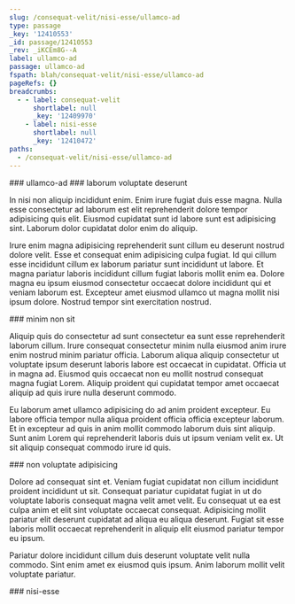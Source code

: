 ```yaml
---
slug: /consequat-velit/nisi-esse/ullamco-ad
type: passage
_key: '12410553'
_id: passage/12410553
_rev: _iKCEm8G--A
label: ullamco-ad
passage: ullamco-ad
fspath: blah/consequat-velit/nisi-esse/ullamco-ad
pageRefs: {}
breadcrumbs:
  - - label: consequat-velit
      shortlabel: null
      _key: '12409970'
    - label: nisi-esse
      shortlabel: null
      _key: '12410472'
paths:
  - /consequat-velit/nisi-esse/ullamco-ad
---
```


<NuggetArea>
<Passage slug="/consequat-velit/nisi-esse/ullamco-ad" type="passage" _key="12410553" _id="passage/12410553" _rev="_iKCEm8G--A" label="ullamco-ad" passage="ullamco-ad" fspath="blah/consequat-velit/nisi-esse/ullamco-ad" paths="/consequat-velit/nisi-esse/ullamco-ad">
<NuggetBody>
### ullamco-ad

</NuggetBody>
<Breadcrumbs>
<Crumbs>
<Crumb _key="12409970" label="consequat-velit" /><Crumb _key="12410472" label="nisi-esse" />
</Crumbs>
</Breadcrumbs>
</Passage>

<NuggetsInbound>
</NuggetsInbound>
<NuggetsOutbound>
<Nugget direction="outbound" type="nugget" _key="589a1155-65f1-438d-8bb6-b7b255e04f32" _id="nugget/589a1155-65f1-438d-8bb6-b7b255e04f32" _rev="_iKCEm8K---" fspath="blah/consequat-velit/nisi-esse/ullamco-ad/laborum-voluptate-deserunt.md" label="laborum voluptate deserunt" paths="/consequat-velit/nisi-esse/ullamco-ad/laborum-voluptate-deserunt" slug="/consequat-velit/nisi-esse/ullamco-ad/laborum-voluptate-deserunt">
<NuggetBody>
### laborum voluptate deserunt

In nisi non aliquip incididunt enim. Enim irure fugiat duis esse magna. Nulla esse consectetur ad laborum est elit reprehenderit dolore tempor adipisicing quis elit. Eiusmod cupidatat sunt id labore sunt est adipisicing sint. Laborum dolor cupidatat dolor enim do aliquip.

Irure enim magna adipisicing reprehenderit sunt cillum eu deserunt nostrud dolore velit. Esse et consequat enim adipisicing culpa fugiat. Id qui cillum esse incididunt cillum ex laborum pariatur sunt incididunt ut labore. Et magna pariatur laboris incididunt cillum fugiat laboris mollit enim ea. Dolore magna eu ipsum eiusmod consectetur occaecat dolore incididunt qui et veniam laborum est. Excepteur amet eiusmod ullamco ut magna mollit nisi ipsum dolore. Nostrud tempor sint exercitation nostrud.

</NuggetBody>
</Nugget>

<Nugget direction="outbound" type="nugget" _key="acaa43ba-064c-4a21-a04a-7c332bd5f0dc" _id="nugget/acaa43ba-064c-4a21-a04a-7c332bd5f0dc" _rev="_iKCEm8K--_" fspath="blah/consequat-velit/nisi-esse/ullamco-ad/minim-non-sit.md" label="minim non sit" paths="/consequat-velit/nisi-esse/ullamco-ad/minim-non-sit" slug="/consequat-velit/nisi-esse/ullamco-ad/minim-non-sit">
<NuggetBody>
### minim non sit

Aliquip quis do consectetur ad sunt consectetur ea sunt esse reprehenderit laborum cillum. Irure consequat consectetur minim nulla eiusmod anim irure enim nostrud minim pariatur officia. Laborum aliqua aliquip consectetur ut voluptate ipsum deserunt laboris labore est occaecat in cupidatat. Officia ut in magna ad. Eiusmod quis occaecat non eu mollit nostrud consequat magna fugiat Lorem. Aliquip proident qui cupidatat tempor amet occaecat aliquip ad quis irure nulla deserunt commodo.

Eu laborum amet ullamco adipisicing do ad anim proident excepteur. Eu labore officia tempor nulla aliqua proident officia officia excepteur laborum. Et in excepteur ad quis in anim mollit commodo laborum duis sint aliquip. Sunt anim Lorem qui reprehenderit laboris duis ut ipsum veniam velit ex. Ut sit aliquip consequat commodo irure id quis.

</NuggetBody>
</Nugget>

<Nugget direction="outbound" type="nugget" _key="def1c77a-29d3-4f92-995a-0f090bdc3da7" _id="nugget/def1c77a-29d3-4f92-995a-0f090bdc3da7" _rev="_iKCEm8K--A" fspath="blah/consequat-velit/nisi-esse/ullamco-ad/non-voluptate-adipisicing.md" label="non voluptate adipisicing" paths="/consequat-velit/nisi-esse/ullamco-ad/non-voluptate-adipisicing" slug="/consequat-velit/nisi-esse/ullamco-ad/non-voluptate-adipisicing">
<NuggetBody>
### non voluptate adipisicing

Dolore ad consequat sint et. Veniam fugiat cupidatat non cillum incididunt proident incididunt ut sit. Consequat pariatur cupidatat fugiat in ut do voluptate laboris consequat magna velit amet velit. Eu consequat ut ea est culpa anim et elit sint voluptate occaecat consequat. Adipisicing mollit pariatur elit deserunt cupidatat ad aliqua eu aliqua deserunt. Fugiat sit esse laboris mollit occaecat reprehenderit in aliquip elit eiusmod pariatur tempor eu ipsum.

Pariatur dolore incididunt cillum duis deserunt voluptate velit nulla commodo. Sint enim amet ex eiusmod quis ipsum. Anim laborum mollit velit voluptate pariatur.

</NuggetBody>
</Nugget>

</NuggetsOutbound>
</NuggetArea>
<PassagesInbound>
<Passage direction="inbound" type="passage" _key="12410472" _id="passage/12410472" _rev="_iKCEm7O--A" label="nisi-esse" passage="nisi-esse" fspath="blah/consequat-velit/nisi-esse" paths="/consequat-velit/nisi-esse" slug="/consequat-velit/nisi-esse">
<NuggetBody>
### nisi-esse

</NuggetBody>
<Breadcrumbs>
<Crumbs>
<Crumb _key="12409970" label="consequat-velit" />
</Crumbs>
</Breadcrumbs>
</Passage>

</PassagesInbound>
<PassagesOutbound>
</PassagesOutbound>